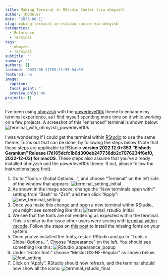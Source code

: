 ```yaml
---
title: Making Terminal in RStudio Cooler (via ohmyzsh)
author: jModeler
date: '2023-08-11'
slug: making-terminal-in-rstudio-cooler-via-ohmyzsh
categories:
  - Reference
  - Terminal
tags:
  - ohmyzsh
  - Terminal
subtitle: ''
summary: ''
authors: []
lastmod: '2023-08-11T09:21:55-04:00'
featured: no
image:
  caption: ''
  focal_point: ''
  preview_only: no
projects: []
---
```


I've been using [ohmyzsh](https://ohmyz.sh/) with the [powerlevel10k](https://github.com/romkatv/powerlevel10k) theme to enhance my terminal experience, as I find myself spending more time on it while working on a few projects. A screeshot of this "enhanced" terminal is shown below:
![terminal_with_ohmyzsh_powerlevel10k](terminal_ohmyzsh_p10k.png)

I was wondering if I could get the terminal within [RStudio](https://posit.co/products/open-source/rstudio/) to use the same theme. Turns out that can be done, by following the steps below (Note that these steps are applicable to RStudio **version 2022.12.0+353 "Elsbeth Geranium" Release (7d165dcfc1b6d300eb247738db2c7076234f6ef0, 2022-12-03) for macOS**. These steps also assume that you've already installed ohmyzsh and the powerlevel10k theme. If not, please follow the instructions [here](https://v-char.medium.com/now-let-customize-your-native-macos-terminal-with-oh-my-zsh-and-powerlevel10k-b48b9c30d39f) first):


  1. Go to "Tools > Global Options...", and choose "Terminal" on the left side of the window that appears:
  ![terminal_setting_initial](terminal_setting_init.png)
  2. As shown in the image above, change the "New terminals open with:" setting from "Bash" to "Zsh", and then click "Apply":
  ![new_terminal_setting](new_terminal_setting.png)
  3. Once you make this change and open a new terminal within RStudio, you might see something like this:
  ![terminal_rstudio_initial](terminal_rstudio_init.png)
  4. We see that the fonts are not rendering as expected within the terminal. This is similar to the issue other users were seeing with [terminal within vscode](https://github.com/romkatv/powerlevel10k/issues/671). Follow the steps on [this post](https://github.com/romkatv/powerlevel10k/issues/671#issuecomment-621031981) to install the missing fonts on your system.
  5. Once you've installed the fonts, restart RStudio and go to "Tools > Global Options...". Choose "Appearance" on the left. You should see something like this:
  ![RStudio_appearance_popup](appearance_screen.png)
  6. Under "Editor font:" choose "MesloLGS-NF-Regular" as shown below:
  ![font_setting](appearance_setting.png)
  7. Click on "Apply". RStudio should now refresh, and the terminal should now show all the icons:
  ![terminal_rstudio_final](terminal_final.png)
  
